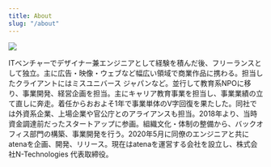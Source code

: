 ```yaml
---
title: About
slug: "/about"
---
```


![](./header.JPG)

ITベンチャーでデザイナー兼エンジニアとして経験を積んだ後、フリーランスとして独立。主に広告・映像・ウェブなど幅広い領域で商業作品に携わる。担当したクライアントにはミスユニバース ジャパンなど。並行して教育系NPOに移り、事業開発、経営企画を担当。主にキャリア教育事業を担当し、事業業績の立て直しに奔走。着任からおおよそ1年で事業単体のV字回復を果たした。同社では外資系企業、上場企業や官公庁とのアライアンスも担当。2018年より、当時資金調達前だったスタートアップに参画。組織文化・体制の整備から、バックオフィス部門の構築、事業開発を行う。2020年5月に同僚のエンジニアと共にatenaを企画、開発、リリース。現在はatenaを運営する会社を設立し、株式会社N-Technologies 代表取締役。
